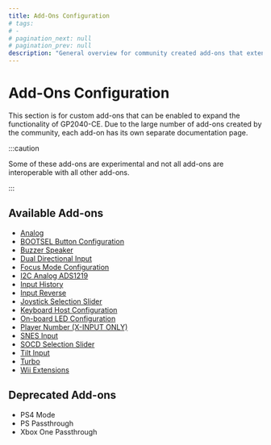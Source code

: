 ```yaml
---
title: Add-Ons Configuration
# tags:
# -
# pagination_next: null
# pagination_prev: null
description: "General overview for community created add-ons that extend functionality on the GP2040-CE feature set"
---
```


# Add-Ons Configuration

This section is for custom add-ons that can be enabled to expand the functionality of GP2040-CE. Due to the large number of add-ons created by the community, each add-on has its own separate documentation page.

:::caution

Some of these add-ons are experimental and not all add-ons are interoperable with all other add-ons.

:::

## Available Add-ons

- [Analog](../../add-ons/analog.mdx)
- [BOOTSEL Button Configuration](../../add-ons/bootsel-button.mdx)
- [Buzzer Speaker](../../add-ons/buzzer-speaker.mdx)
- [Dual Directional Input](../../add-ons/dual-direction-input.mdx)
- [Focus Mode Configuration](../../add-ons/focus-mode.mdx)
- [I2C Analog ADS1219](../../add-ons/i2c-analog-ads1219.mdx)
- [Input History](../../add-ons/input-history.mdx)
- [Input Reverse](../../add-ons/input-reverse.mdx)
- [Joystick Selection Slider](../../add-ons/joystick-selection-slider.mdx)
- [Keyboard Host Configuration](../../add-ons/keyboard-host.mdx)
- [On-board LED Configuration](../../add-ons/on-board-led.mdx)
- [Player Number (X-INPUT ONLY)](../../add-ons/player-number.mdx)
- [SNES Input](../../add-ons/snes-input.mdx)
- [SOCD Selection Slider](../../add-ons/socd-selection-slider.mdx)
- [Tilt Input](../../add-ons/tilt-input.mdx)
- [Turbo](../../add-ons/turbo.mdx)
- [Wii Extensions](../../add-ons/wii-extensions.mdx)

## Deprecated Add-ons

- PS4 Mode
- PS Passthrough
- Xbox One Passthrough
